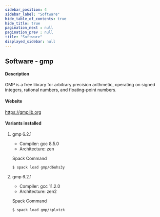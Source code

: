 ```yaml
---
sidebar_position: 4
sidebar_label: "Software"
hide_table_of_contents: true
hide_title: true
pagination_next : null
pagination_prev : null
title: "Software"
displayed_sidebar: null
---
```


## Software - gmp


#### Description
GMP is a free library for arbitrary precision arithmetic, operating on signed integers, rational numbers, and floating-point numbers.

#### Website
https://gmplib.org

#### Variants installed

1. gmp 6.2.1

    - Compiler: gcc 8.5.0
    - Architecture: zen

    Spack Command
    ```bash
    $ spack load gmp/d6uhs3y
    ```

2. gmp 6.2.1

    - Compiler: gcc 11.2.0
    - Architecture: zen2

    Spack Command
    ```bash
    $ spack load gmp/kplxtzk
    ```
